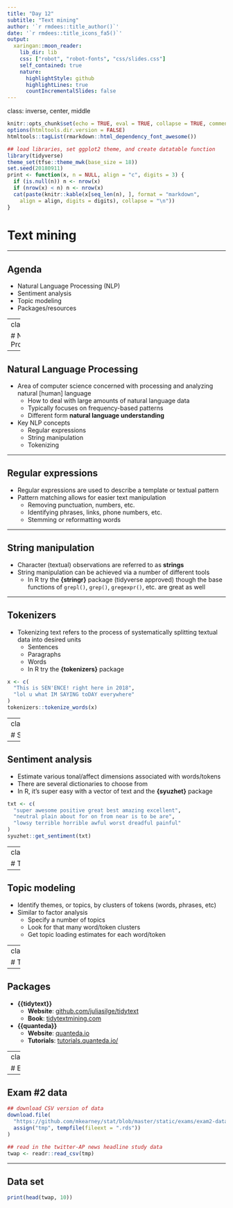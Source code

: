 ```yaml
---
title: "Day 12"
subtitle: "Text mining"
author: '`r rmdees::title_author()`'
date: '`r rmdees::title_icons_fa5()`'
output:
  xaringan::moon_reader:
    lib_dir: lib
    css: ["robot", "robot-fonts", "css/slides.css"]
    self_contained: true
    nature:
      highlightStyle: github
      highlightLines: true
      countIncrementalSlides: false
---
```

class: inverse, center, middle

```r
knitr::opts_chunk$set(echo = TRUE, eval = TRUE, collapse = TRUE, comment = "#>")
options(htmltools.dir.version = FALSE)
htmltools::tagList(rmarkdown::html_dependency_font_awesome())

## load libraries, set ggplot2 theme, and create datatable function
library(tidyverse)
theme_set(tfse::theme_mwk(base_size = 18))
set.seed(20180911)
print <- function(x, n = NULL, align = "c", digits = 3) {
  if (is.null(n)) n <- nrow(x)
  if (nrow(x) < n) n <- nrow(x)
  cat(paste(knitr::kable(x[seq_len(n), ], format = "markdown", 
    align = align, digits = digits), collapse = "\n"))
}
```

# Text mining

---

## Agenda
+ Natural Language Processing (NLP)
+ Sentiment analysis
+ Topic modeling
+ Packages/resources

---
class:inverse,middle,center

# Natural Language Processing (NLP)


---

## Natural Language Processing

+ Area of computer science concerned with processing and analyzing natural
[human] language
   - How to deal with large amounts of natural language data
   - Typically focuses on frequency-based patterns
   - Different form **natural language understanding**
+ Key NLP concepts
   - Regular expressions
   - String manipulation
   - Tokenizing

---

## Regular expressions

+ Regular expressions are used to describe a template or textual pattern
+ Pattern matching allows for easier text manipulation
   - Removing punctuation, numbers, etc.
   - Identifying phrases, links, phone numbers, etc.
   - Stemming or reformatting words

---

## String manipulation

+ Character (textual) observations are referred to as **strings**
+ String manipulation can be achieved via a number of different tools
   - In R try the **{stringr}** package (tidyverse approved) though the base
   functions of `grepl()`, `grep()`, `gregexpr()`, etc. are great as well

---

## Tokenizers

+ Tokenizing text refers to the process of systematically splitting textual data
into desired units
   - Sentences
   - Paragraphs
   - Words
   - In R try the **{tokenizers}** package

```r
x <- c(
  "This is SEN'ENCE! right here in 2018", 
  "lol u what IM SAYING toDAY everywhere"
)
tokenizers::tokenize_words(x)
```


---
class:inverse,middle,center

# Sentiment analysis

---

## Sentiment analysis

+ Estimate various tonal/affect dimensions associated with words/tokens
+ There are several dictionaries to choose from
+ In R, it's super easy with a vector of text and the **{syuzhet}** package

```r
txt <- c(
  "super awesome positive great best amazing excellent",
  "neutral plain about for on from near is to be are",
  "lowsy terrible horrible awful worst dreadful painful"
)
syuzhet::get_sentiment(txt)
```




---
class:inverse,middle,center

# Topic modeling


---

## Topic modeling

+ Identify themes, or topics, by clusters of tokens (words, phrases, etc)
+ Similar to factor analysis
   - Specify a number of topics
   - Look for that many word/token clusters
   - Get topic loading estimates for each word/token



---
class:inverse,middle,center

# Text mining resources


---

## Packages

+ **{{tidytext}}**
   - **Website**: [github.com/juliasilge/tidytext](https://github.com/juliasilge/tidytext)
   - **Book**: [tidytextmining.com](https://www.tidytextmining.com/)
+ **{{quanteda}}**
   - **Website**: [quanteda.io](https://quanteda.io/)
   - **Tutorials**: [tutorials.quanteda.io/](https://tutorials.quanteda.io/)


---
class:inverse,middle,center

# Exam #2

---

## Exam #2 data

```r
## download CSV version of data
download.file(
  "https://github.com/mkearney/stat/blob/master/static/exams/exam2-data.csv?raw=true",
  assign("tmp", tempfile(fileext = ".rds"))
)

## read in the twitter-AP news headline study data
twap <- readr::read_csv(tmp)
```


---

## Data set

```r
print(head(twap, 10))
```

